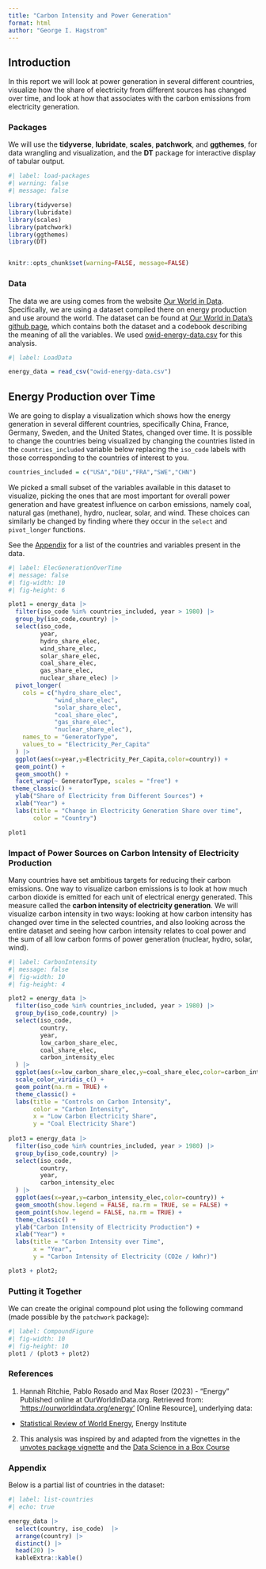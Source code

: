 ```yaml
---
title: "Carbon Intensity and Power Generation"
format: html
author: "George I. Hagstrom"
---
```


## Introduction

In this report we will look at power generation in several different countries, visualize
how the share of electricity from different sources has changed over time, and look at how
that associates with the carbon emissions from electricity generation.

### Packages

We will use the **tidyverse**, **lubridate**, **scales**, **patchwork**, and **ggthemes**,  for data wrangling and visualization, and the **DT** package for interactive display of tabular output.

```r
#| label: load-packages
#| warning: false
#| message: false

library(tidyverse)
library(lubridate)
library(scales)
library(patchwork)
library(ggthemes)
library(DT)


knitr::opts_chunk$set(warning=FALSE, message=FALSE)

```


### Data

The data we are using comes from the website [Our World in Data](https://ourworldindata.org/).
Specifically, we are using a dataset compiled there on energy production and use around the world. The dataset can be found at [Our World in Data's github page](https://github.com/owid/energy-data?tab=readme-ov-file), which contains both the dataset
and a codebook describing the meaning of all the variables. We used [owid-energy-data.csv](https://github.com/owid/energy-data/blob/master/owid-energy-data.csv) for 
this analysis.

```r
#| label: LoadData

energy_data = read_csv("owid-energy-data.csv")

```

## Energy Production over Time

We are going to display a visualization which shows how the energy generation in several
different countries, specifically China, France, Germany, Sweden, and the United States,
changed over time. It is possible to change the countries being visualized by changing the
countries listed in the `countries_included` variable below
replacing the `iso_code` labels with those corresponding to the countries of interest to you. 

```r
countries_included = c("USA","DEU","FRA","SWE","CHN")
```

We picked a small subset of the variables available in this dataset to visualize, picking the
ones that are most important for overall power generation and have greatest influence on 
carbon emissions, namely coal, natural gas (methane), hydro, nuclear, solar, and wind. These
choices can similarly be changed by finding where they occur in the `select` and `pivot_longer`
functions. 

See the [Appendix](#appendix) for a list of the countries and variables present in the
data.

```r
#| label: ElecGenerationOverTime
#| message: false
#| fig-width: 10
#| fig-height: 6

plot1 = energy_data |> 
  filter(iso_code %in% countries_included, year > 1980) |> 
  group_by(iso_code,country) |> 
  select(iso_code,
         year,
         hydro_share_elec,
         wind_share_elec,
         solar_share_elec,
         coal_share_elec,
         gas_share_elec,
         nuclear_share_elec) |>
  pivot_longer(
    cols = c("hydro_share_elec",
             "wind_share_elec",
             "solar_share_elec",
             "coal_share_elec",
             "gas_share_elec",
             "nuclear_share_elec"),
    names_to = "GeneratorType",
    values_to = "Electricity_Per_Capita"
  ) |> 
  ggplot(aes(x=year,y=Electricity_Per_Capita,color=country)) +
  geom_point() +
  geom_smooth() +
  facet_wrap(~ GeneratorType, scales = "free") +
 theme_classic() +
  ylab("Share of Electricity from Different Sources") +
  xlab("Year") +
  labs(title = "Change in Electricity Generation Share over time",
       color = "Country")

plot1 
```

### Impact of Power Sources on Carbon Intensity of Electricity Production

Many countries have set ambitious targets for reducing their carbon emissions. One way to
visualize carbon emissions is to look at how much carbon dioxide is emitted for each unit
of electrical energy generated. This measure called the **carbon intensity of electricity 
generation**. We will visualize carbon intensity in two ways: looking at how carbon intensity
has changed over time in the selected countries, and also looking across the entire dataset
and seeing how carbon intensity relates to coal power and the sum of all low carbon forms
of power generation (nuclear, hydro, solar, wind). 

```r
#| label: CarbonIntensity
#| message: false
#| fig-width: 10
#| fig-height: 4

plot2 = energy_data |> 
  filter(iso_code %in% countries_included, year > 1980) |> 
  group_by(iso_code,country) |> 
  select(iso_code,
         country,
         year,
         low_carbon_share_elec,
         coal_share_elec,
         carbon_intensity_elec
  ) |>
  ggplot(aes(x=low_carbon_share_elec,y=coal_share_elec,color=carbon_intensity_elec,shape=country)) +
  scale_color_viridis_c() +
  geom_point(na.rm = TRUE) +
  theme_classic() +
  labs(title = "Controls on Carbon Intensity",
       color = "Carbon Intensity",
       x = "Low Carbon Electricity Share",
       y = "Coal Electricity Share")
  
plot3 = energy_data |> 
  filter(iso_code %in% countries_included, year > 1980) |> 
  group_by(iso_code,country) |> 
  select(iso_code,
         country,
         year,
         carbon_intensity_elec
  ) |>
  ggplot(aes(x=year,y=carbon_intensity_elec,color=country)) +
  geom_smooth(show.legend = FALSE, na.rm = TRUE, se = FALSE) +
  geom_point(show.legend = FALSE, na.rm = TRUE) +
  theme_classic() +
  ylab("Carbon Intensity of Electricity Production") +
  xlab("Year") +
  labs(title = "Carbon Intensity over Time",
       x = "Year",
       y = "Carbon Intensity of Electricity (CO2e / kWhr)")

plot3 + plot2;
```

### Putting it Together

We can create the original compound plot using the following command (made possible by the
`patchwork` package):

```r
#| label: CompoundFigure
#| fig-width: 10
#| fig-height: 10
plot1 / (plot3 + plot2)


```


### References

1. Hannah Ritchie, Pablo Rosado and Max Roser (2023) - “Energy” Published online at OurWorldInData.org. Retrieved from:
['https://ourworldindata.org/energy'](https://ourworldindata.org/energy) [Online Resource], 
underlying data:
- [Statistical Review of World Energy](https://www.energyinst.org/statistical-review), Energy Institute
2. This analysis was inspired by and adapted from the vignettes in the [unvotes package vignette](https://cran.r-project.org/web/packages/unvotes/vignettes/unvotes.html) and
the [Data Science in a Box Course](https://github.com/tidyverse/datascience-box/blob/main/course-materials/application-exercises/ae-01a-un-votes/unvotes.qmd)



### Appendix 

Below is a partial list of countries in the dataset:

```r
#| label: list-countries
#| echo: true

energy_data |>  
  select(country, iso_code)  |> 
  arrange(country) |> 
  distinct() |> 
  head(20) |> 
  kableExtra::kable()
```